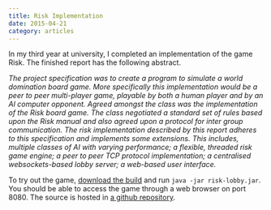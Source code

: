 ```yaml
---
title: Risk Implementation
date: 2015-04-21
category: articles
---
```


In my third year at university, I completed an implementation of the game Risk. The finished report has the following abstract.

_The project specification was to create a program to simulate a world domination board game. More specifically this implementation would be a peer to peer multi-player game, playable by both a human player and by an AI computer opponent. Agreed amongst the class was the implementation of the Risk board game. The class negotiated a standard set of rules based upon the Risk manual and also agreed upon a protocol for inter group communication. The risk implementation described by this report adheres to this specification and implements some extensions. This includes, multiple classes of AI with varying performance; a flexible, threaded risk game engine; a peer to peer TCP protocol implementation; a centralised websockets-based lobby server; a web-based user interface._

To try out the game, [download the build](/assets/files/risk.zip) and run `java -jar risk-lobby.jar`. You should be able to access the game through a web browser on port 8080. The source is hosted in [a github repository](https://github.com/billytrend/risk-backend).
